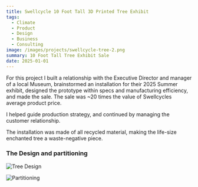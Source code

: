 ```yaml
---
title: Swellcycle 10 Foot Tall 3D Printed Tree Exhibit
tags:
  - Climate
  - Product
  - Design
  - Business
  - Consulting
image: /images/projects/swellcycle-tree-2.png
summary: 10 Foot Tall Tree Exhibit Sale
date: 2025-01-01
---
```


For this project I built a relationship with the Executive Director and manager of a local Museum, brainstormed an installation for their 2025 Summer exhibit, designed the prototype within specs and manufacturing efficiency, and made the sale. The sale was ~20 times the value of Swellcycles average product price.

I helped guide production strategy, and continued by managing the customer relationship.

The installation was made of all recycled material, making the life-size enchanted tree a waste-negative piece.

### The Design and partitioning
![Tree Design](/images/projects/swellcycle-tree-2.png "Tree Design")

![Partitioning](/images/projects/swellcycle-tree.webp "Partitioning")
